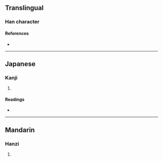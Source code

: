 {{character info/new}}
==Translingual==

===Han character===
{{Han char|rn=9|rad=人|as=12|sn=14|four=|canj=OFBK|ids=⿰亻敞}}

====References====
* {{Han ref|kx=0116.220|dkj=01097|dj=0247.330|hdz=10219.010|uh=50D8|ud=20696}}

----

==Japanese==

===Kanji===
{{ja-kanji|grade=|rs=人12}}

# {{defn|lang=ja|sort=人12}}

====Readings====
* {{ja-readings|on=[[しょう]] (shō)|kun=[[ひろい]] (hiroi)}}

----

==Mandarin==

===Hanzi===
{{cmn-hanzi|pin=[[chǎng]] ([[chang3]])|wg=ch'ang<sup>3</sup>}}

# {{defn|lang=cmn|sort=人12}}